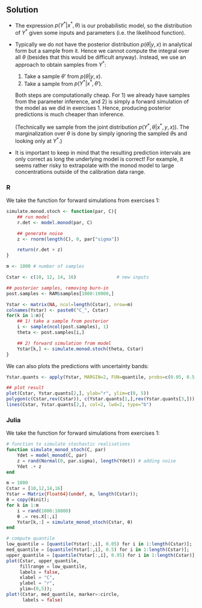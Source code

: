 ## Solution {.tabset}

- The expression $p(Y^* | x^*, \theta)$ is  our probabilistic
model, so the distribution of $Y^*$ given some inputs and parameters
(i.e. the likelihood function).

- Typically we do not have the posterior distribution $p(\theta | y,
x)$ in analytical form but a sample from it. Hence we cannot compute
the integral over all $\theta$ (besides that this would be difficult
anyway). Instead, we use an approach to obtain samples from $Y^*$:

  1. Take a sample $\theta'$ from $p(\theta | y, x)$.
  2. Take a sample from $p(Y^* | x^*, \theta')$.

  Both steps are computationally cheap. For 1) we already have samples
from the parameter inference, and 2) is simply a forward simulation
of the model as we did in exercises 1. Hence, producing posterior
predictions is much cheaper than inference.

  (Technically we sample from the joint distribution $p(Y^*, \theta|
  x^*, y, x)$). The  marginalization over $\theta$ is done by
  simply ignoring the sampled $\theta$s and looking only at $Y^*$.)

- It is important to keep in mind that the resulting prediction
  intervals are only correct as long the underlying model is correct! For
  example, it seems rather risky to extrapolate with the monod model
  to large concentrations outside of the calibration data range.

### R

We take the function for forward simulations from exercises 1:
```r
simulate.monod.stoch <- function(par, C){
    ## run model
    r.det <- model.monod(par, C)

    ## generate noise
    z <- rnorm(length(C), 0, par["sigma"])

    return(r.det + z)
}
```

```r
m <- 1000 # number of samples

Cstar <- c(10, 12, 14, 16)               # new inputs

## posterior samples, removing burn-in
post.samples <- RAM$samples[1000:10000,]

Ystar <- matrix(NA, ncol=length(Cstar), nrow=m)
colnames(Ystar) <- paste0("C_", Cstar)
for(k in 1:m){
    ## 1) take a sample from posterior
    i <- sample(ncol(post.samples), 1)
    theta <- post.samples[i,]

    ## 2) forward simulation from model
    Ystar[k,] <- simulate.monod.stoch(theta, Cstar)
}
```

We can also plots the predictions with uncertainty bands:
```r
Ystar.quants <- apply(Ystar, MARGIN=2, FUN=quantile, probs=c(0.05, 0.5, 0.95))

## plot result
plot(Cstar, Ystar.quants[2,], ylab="r", ylim=c(0, 5))
polygon(c(Cstar,rev(Cstar)), c(Ystar.quants[1,],rev(Ystar.quants[3,])), col = "grey85")
lines(Cstar, Ystar.quants[2,], col=2, lwd=2, type="b")
```

### Julia

We take the function for forward simulations from exercises 1:
```julia
# function to simulate stochastic realisations
function simulate_monod_stoch(C, par)
    Ydet = model_monod(C, par)
    z = rand(Normal(0, par.sigma), length(Ydet)) # adding noise
    Ydet .+ z
end
```

```julia
m = 1000
Cstar = [10,12,14,16]
Ystar = Matrix{Float64}(undef, m, length(Cstar));
θ = copy(θinit);
for k in 1:m
    i = rand(1000:10000)
    θ .= res.X[:,i]
    Ystar[k,:] = simulate_monod_stoch(Cstar, θ)
end
```

```julia
# compute quantile
low_quantile = [quantile(Ystar[:,i], 0.05) for i in 1:length(Cstar)];
med_quantile = [quantile(Ystar[:,i], 0.5) for i in 1:length(Cstar)];
upper_quantile = [quantile(Ystar[:,i], 0.95) for i in 1:length(Cstar)];
plot(Cstar, upper_quantile,
     fillrange = low_quantile,
     labels = false,
     xlabel = "C",
     ylabel = "r",
     ylim=(0,5));
plot!(Cstar, med_quantile, marker=:circle,
      labels = false)
```
